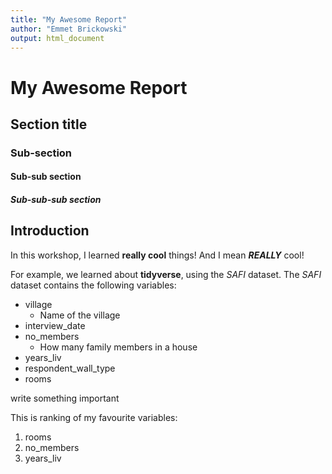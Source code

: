 ```yaml
---
title: "My Awesome Report"
author: "Emmet Brickowski"
output: html_document
---
```


# My Awesome Report
## Section title
### Sub-section
#### Sub-sub section
##### Sub-sub-sub section

## Introduction

In this workshop, I learned **really cool** things! And I mean ***REALLY*** cool!

For example, we learned about **tidyverse**, using the *SAFI* dataset. The *SAFI*
dataset contains the following variables:

- village
  + Name of the village
- interview_date
- no_members
  + How many family members in a house
- years_liv
- respondent_wall_type
- rooms

<!-- this is a comment -->

write something important

This is ranking of my favourite variables:

1. rooms
2. no_members
3. years_liv








